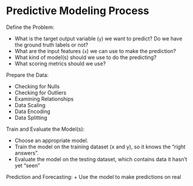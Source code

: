 



# Predictive Modeling Process

Define the Problem:

  + What is the target output variable (`y`) we want to predict? Do we have the ground truth labels or not?
  + What are the input features (`x`) we can use to make the prediction?
  + What kind of model(s) should we use to do the predicting?
  + What scoring metrics should we use?

Prepare the Data:

  + Checking for Nulls
  + Checking for Outliers
  + Examining Relationships
  + Data Scaling
  + Data Encoding
  + Data Splitting


Train and Evaluate the Model(s):

  + Choose an appropriate model.
  + Train the model on the training dataset (x and y), so it knows the "right answers".
  + Evaluate the model on the testing dataset, which contains data it hasn't yet "seen"

Prediction and Forecasting:
  + Use the model to make predictions on real
